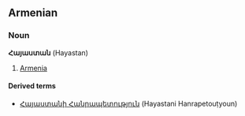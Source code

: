 ==Armenian==
===Noun===
'''Հայաստան''' (Hayastan)

# [[Armenia]]

====Derived terms====
*[[Հայաստանի Հանրապետություն]] (Hayastani Hanrapetouṭyoun)